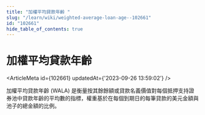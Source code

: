 ```yaml
---
title: "加權平均貸款年齡 "
slug: "/learn/wiki/weighted-average-loan-age--102661"
id: "102661"
hide_table_of_contents: true
---
```



# 加權平均貸款年齡 

<ArticleMeta id={102661} updatedAt={'2023-09-26 13:59:02'} />
<div className='border-solid border-b border-t-0 my-4 border-[var(--ifm-color-gray-300)]' />

加權平均貸款年齡 (WALA) 是衡量按其餘餘額或貸款名義價值對每個抵押支持證券池中貸款年齡的平均數的指標，權重基於在每個到期日的每筆貸款的美元金額與池子的總金額的比例。
